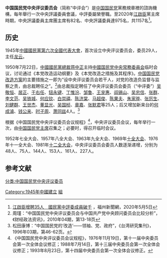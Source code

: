 {{not|中國國民黨中央委員會|中国国民党中央政治委员会|中国国民党中央执行委员会常务委员会}}
'''中国国民党中央评议委员会'''（简称“中评会”）是[[中国国民党|中国国民党]]黨務規章裡的諮詢機構，每年舉行一次中央評議委員會議，中評委屬榮譽職。至2020年[[江啟臣|江啟臣]]黨主席時期，中央評議委員主席團主席有82名、中央評議委員達975名，共1157名<ref>[http://m.fznews.com.cn/fzsync/2020-05-07/0919502001893.shtml 江啟臣增聘35人　國民黨中評委成員破千] {{Wayback|url=http://m.fznews.com.cn/fzsync/2020-05-07/0919502001893.shtml |date=20211008091358 }}，福州新聞網，2020年5月5日</ref>。

==历史==
1945年[[中國國民黨第六次全國代表大會|中國國民黨第六次全國代表大會]]，首次设立中央评议委员会，委员29人，主任[[龙云|龙云]]。

1950年7月22日，[[中國國民黨總裁|中國國民黨總裁]][[蒋中正|蒋中正]]主持[[中國国民党中央常務委員会|中國国民党中央常務委員会]]临时会议，讨论通过《本党改造运动纲要》及《本党改造之措施及其程序》。[[中国国民党改造方案|中国国民党改造方案]]的主要措施之一即为“设中央评议委员会若干人，对党的改造负监督与监察之责，由总裁聘任之”。<ref>周瑾：“中国国民党中央评议委员会与中国共产党中央顾问委员会比较分析”，《财经政法资讯》，2010年04期，第13-18页</ref>由总裁指定聘任了中央评议委员会委员（“中评委”）[[吴敬恒|吴敬恒]]、[[居正|居正]]、[[于右任|于右任]]、[[钮永键|钮永键]]、[[丁惟汾|丁惟汾]]、[[邹鲁|邹鲁]]、[[王宠惠|王宠惠]]、[[阎锡山|阎锡山]]、[[吴忠信|吴忠信]]、[[张群|张群]]、[[李文范|李文范]]、[[吴铁城|吴铁城]]、[[何应钦|何应钦]]、[[白崇禧|白崇禧]]、[[陈济棠|陈济棠]]、[[马超俊|马超俊]]、[[陈果夫|陈果夫]]、[[朱家骅|朱家骅]]、[[张厉生|张厉生]]、[[刘健群|刘健群]]、[[王世杰|王世杰]]、[[董显光|董显光]]、[[吴国桢|吴国桢]]、[[羅桑般殿丹畢蓉梅|章嘉]]、[[张默君|张默君]]等25人；后又增加新来台的[[何成濬|何成濬]]、[[钱公来|钱公来]]、[[时子周|时子周]]、[[萧同兹|萧同兹]]4人。<ref>松田康博：“中国国民党的‘改造’——领袖、党、政府”，《台湾研究集刊》，1996年03期，第46-62页。</ref>

根据《中国国民党中央评议委员会议规程》<ref>《中国国民党中央评议委员会议规程》，1976年11月19日，第十一届中央委员会第一次全体会议修正；1988年7月14日，第十三届中央委员会第一次全体会议修正；1993年8月23日，第十四届中央委员会第一次全体会议修正。</ref>，中央评议委员会议，每年举行一次，由[[中国国民党主席|中国国民党主席]]召集之；必要时，得召开临时会议。

1952年七全大会、1957年八全大会、1963年九全大会、1969年[[中國國民黨第十次全國代表大會|十全大会]]、1976年十一全大会、1981年[[中國國民黨第十二次全國代表大會|十二全大会]]，中央评议委员会委员人数逐渐递增，分别为48人、75人、144人、153人、161人、227人。

== 参考文献 ==
{{reflist}}

{{中國國民黨中央委員會}}

[[分类:中国国民党中央评议委员|分类:中国国民党中央评议委员]]
[[Category:1945年中國建立|Category:1945年中國建立]]
[[Category:中國國民黨中央委員會|組]]